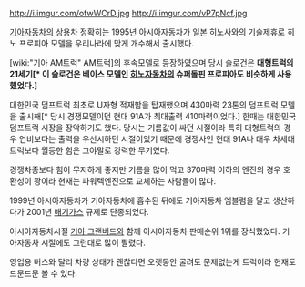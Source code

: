http://i.imgur.com/ofwWCrD.jpg
http://i.imgur.com/vP7pNcf.jpg

[[기아자동차]]의 상용차
정확히는 1995년 아시아자동차가 일본 히노사와의 기술제휴로 히노 프로피아 모델을 우리나라에 맞게 개수해서 출시했다.

[wiki:"기아 AM트럭" AM트럭]의 후속모델로 등장하였으며 당시 슬로건은 '''대형트럭의 21세기[* 이 슬로건은 베이스 모델인 [[히노자동차]]의 슈퍼돌핀 프로피아도 비슷하게 사용했었다.]'''

대한민국 덤프트럭 최초로 U자형 적재함을 탑재했으며 430마력 23톤의 덤프트럭 모델을 출시해[* 당시 경쟁모델이던 현대 91A가 최대출력 410마력이었다.] 한때는 대한민국 덤프트럭 시장을 장악하기도 했다. 당시는 기름값이 싸던 시절이라 특히 대형트럭의 경우 연비보다는 출력을 우선시하던 시절이었기 때문에 경쟁사인 현대 91A나 대우 차세대트럭보다 월등한 힘은 그야말로 강력한 무기였다.

경쟁차종보다 힘이 무지하게 좋지만 기름을 많이 먹고 370마력 이하의 엔진의 경우 호환성이 꽝이라 현재는 파워텍엔진으로 교체하는 사람들이 많다.

1999년 아시아자동차가 기아자동차에 흡수된 뒤에도 기아자동차 엠블럼을 달고 생산하다가 2001년 [[배기가스]] 규제로 단종되었다.

아시아자동차시절 [[기아 그랜버드]]와 함께 아시아자동차 판매순위 1위를 장식했었다. 기아자동차 시절에도 그런대로 많이 팔렸다.

영업용 버스와 달리 차량 상태가 괜찮다면 오랫동안 굴려도 문제없는게 트럭이라 현재도 드문드문 볼 수 있다.
